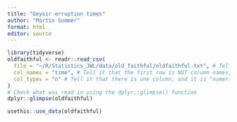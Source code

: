 ```yaml
---
title: "Geysir erruption times"
author: "Martin Summer"
format: html
editor: source
---
```


```r
library(tidyverse)
oldfaithful <- readr::read_csv(
  file = "~/R/Statistics_JWL/data/old_faithful/oldfaithful.txt", # Tell it where the file is
  col_names = "time", # Tell it that the first row is NOT column names, and at the same time, tell it what name you want for the column.
  col_types = "n" # Tell it that there is one column, and it is "numeric" (n)
)
# Check what was read in using the dplyr::glimpse() function
dplyr::glimpse(oldfaithful)
```
```r
usethis::use_data(oldfaithful)
```

